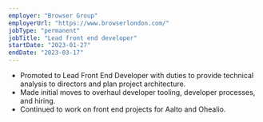 ```yaml
---
employer: "Browser Group"
employerUrl: "https://www.browserlondon.com/"
jobType: "permanent"
jobTitle: "Lead front end developer"
startDate: "2023-01-27"
endDate: "2023-03-17"
---
```


- Promoted to Lead Front End Developer with duties to provide technical analysis to directors and plan project architecture.
- Made initial moves to overhaul developer tooling, developer processes, and hiring.
- Continued to work on front end projects for Aalto and Ohealio.
